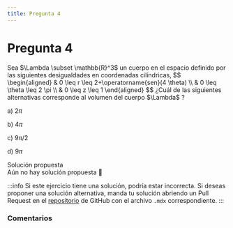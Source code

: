 ```yaml
---
title: Pregunta 4
---
```



# Pregunta 4

<div className="exercise">
Sea $\Lambda \subset \mathbb{R}^3$ un cuerpo en el espacio definido por las siguientes desigualdades en coordenadas cilíndricas,
$$
\begin{aligned}
& 0 \leq r \leq 2+\operatorname{sen}(4 \theta) \\
& 0 \leq \theta \leq 2 \pi \\
& 0 \leq z \leq 1
\end{aligned}
$$
¿Cuál de las siguientes alternativas corresponde al volumen del cuerpo $\Lambda$ ?

a) $2 \pi$

b) $4 \pi$

c) $9 \pi / 2$

d) $9 \pi$
</div>

<MDXDetails>
<summary>Solución propuesta</summary>

<div className="exercise">
Aún no hay solución propuesta 🥲
</div>

:::info
Si este ejercicio tiene una solución, podría estar incorrecta. Si deseas proponer una solución alternativa, manda tu solución abriendo
un Pull Request en el [repositorio](https://github.com/crow-rojas/apuntes-fundamentals/pulls) de GitHub con el archivo
`.mdx` correspondiente.
:::

</MDXDetails>

### Comentarios

<Disqus
  url="https://crow-rojas.github.io/apuntes-fundamentals/docs/mathematics/calculus-1-2-3/exercises/2023-2/p04"
  identifier="docs/mathematics/calculus-1-2-3/exercises/2023-2/p04"
  title="2023-2 Cálculo I, II y III - Pregunta 04"
/>
